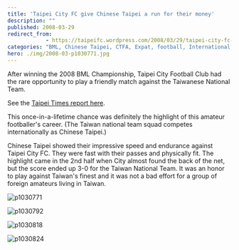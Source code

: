 ```yaml
---
title: 'Taipei City FC give Chinese Taipei a run for their money'
description: ""
published: 2008-03-29
redirect_from: 
            - https://taipeifc.wordpress.com/2008/03/29/taipei-city-fc-loses-to-chinese-taipei/
categories: "BML, Chinese Taipei, CTFA, Expat, football, International, soccer, Taipei, Taipei City FC, Taiwan, vs. Chinese Taipei"
hero: ./img/2008-03-p1030771.jpg
---
```

After winning the 2008 BML Championship, Taipei City Football Club had the rare opportunity to play a friendly match against the Taiwanese National Team.

See the [Taipei Times report here](http://www.taipeitimes.com/News/sport/archives/2008/03/30/2003407718).

This once-in-a-lifetime chance was definitely the highlight of this amateur footballer's career. (The Taiwan national team squad competes internationally as Chinese Taipei.)

Chinese Taipei showed their impressive speed and endurance against Taipei City FC. They were fast with their passes and physically fit. The highlight came in the 2nd half when City almost found the back of the net, but the score ended up 3-0 for the Taiwan National Team. It was an honor to play against Taiwan's finest and it was not a bad effort for a group of foreign amateurs living in Taiwan.

![](http://taipeifc.files.wordpress.com/2008/03/p1030771.jpg "p1030771")

![](http://taipeifc.files.wordpress.com/2008/03/p1030792.jpg "p1030792")

![](http://taipeifc.files.wordpress.com/2008/03/p1030818.jpg "p1030818")

![](http://taipeifc.files.wordpress.com/2008/03/p1030824.jpg "p1030824")
